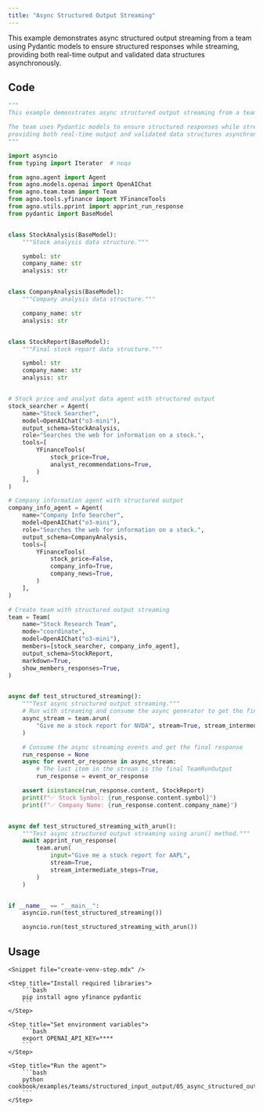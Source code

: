 ```yaml
---
title: "Async Structured Output Streaming"
---
```


This example demonstrates async structured output streaming from a team using Pydantic models to ensure structured responses while streaming, providing both real-time output and validated data structures asynchronously.

## Code

```python cookbook/examples/teams/structured_input_output/05_async_structured_output_streaming.py
"""
This example demonstrates async structured output streaming from a team.

The team uses Pydantic models to ensure structured responses while streaming,
providing both real-time output and validated data structures asynchronously.
"""

import asyncio
from typing import Iterator  # noqa

from agno.agent import Agent
from agno.models.openai import OpenAIChat
from agno.team.team import Team
from agno.tools.yfinance import YFinanceTools
from agno.utils.pprint import apprint_run_response
from pydantic import BaseModel


class StockAnalysis(BaseModel):
    """Stock analysis data structure."""

    symbol: str
    company_name: str
    analysis: str


class CompanyAnalysis(BaseModel):
    """Company analysis data structure."""

    company_name: str
    analysis: str


class StockReport(BaseModel):
    """Final stock report data structure."""

    symbol: str
    company_name: str
    analysis: str


# Stock price and analyst data agent with structured output
stock_searcher = Agent(
    name="Stock Searcher",
    model=OpenAIChat("o3-mini"),
    output_schema=StockAnalysis,
    role="Searches the web for information on a stock.",
    tools=[
        YFinanceTools(
            stock_price=True,
            analyst_recommendations=True,
        )
    ],
)

# Company information agent with structured output
company_info_agent = Agent(
    name="Company Info Searcher",
    model=OpenAIChat("o3-mini"),
    role="Searches the web for information on a stock.",
    output_schema=CompanyAnalysis,
    tools=[
        YFinanceTools(
            stock_price=False,
            company_info=True,
            company_news=True,
        )
    ],
)

# Create team with structured output streaming
team = Team(
    name="Stock Research Team",
    mode="coordinate",
    model=OpenAIChat("o3-mini"),
    members=[stock_searcher, company_info_agent],
    output_schema=StockReport,
    markdown=True,
    show_members_responses=True,
)


async def test_structured_streaming():
    """Test async structured output streaming."""
    # Run with streaming and consume the async generator to get the final response
    async_stream = team.arun(
        "Give me a stock report for NVDA", stream=True, stream_intermediate_steps=True
    )

    # Consume the async streaming events and get the final response
    run_response = None
    async for event_or_response in async_stream:
        # The last item in the stream is the final TeamRunOutput
        run_response = event_or_response

    assert isinstance(run_response.content, StockReport)
    print(f"✅ Stock Symbol: {run_response.content.symbol}")
    print(f"✅ Company Name: {run_response.content.company_name}")


async def test_structured_streaming_with_arun():
    """Test async structured output streaming using arun() method."""
    await apprint_run_response(
        team.arun(
            input="Give me a stock report for AAPL",
            stream=True,
            stream_intermediate_steps=True,
        )
    )


if __name__ == "__main__":
    asyncio.run(test_structured_streaming())

    asyncio.run(test_structured_streaming_with_arun())
```

## Usage

<Steps>

    <Snippet file="create-venv-step.mdx" />

    <Step title="Install required libraries">
        ```bash
        pip install agno yfinance pydantic
        ```
    </Step>

    <Step title="Set environment variables">
        ```bash
        export OPENAI_API_KEY=****
        ```
    </Step>

    <Step title="Run the agent">
        ```bash
        python cookbook/examples/teams/structured_input_output/05_async_structured_output_streaming.py
        ```
    </Step>

</Steps>